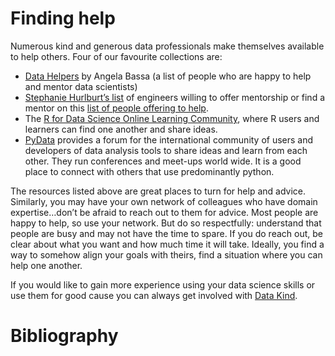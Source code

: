 # Finding help {#help}

Numerous kind and generous data professionals make themselves available to help others. Four of our favourite collections are:

- [Data Helpers](https://www.datahelpers.org/){target="_blank"} by Angela Bassa (a list of people who are happy to help and mentor data scientists)
- [Stephanie Hurlburt’s list](http://stephaniehurlburt.com/blog/2016/11/14/list-of-engineers-willing-to-mentor-you){target="_blank"} of engineers willing to offer mentorship or find a mentor on this [list of people offering to help](https://twitter-replies.hoelz.ro/sehurlburt/889004724669661184/){target="_blank"}.
- The [R for Data Science Online Learning Community](https://www.rfordatasci.com/){target="_blank"}, where R users and learners can find one another and share ideas. 
- [PyData](https://pydata.org/){target="_blank"} provides a forum for the international community of users and developers of data analysis tools to share ideas and learn from each other. They run conferences and meet-ups world wide. It is a good place to connect with others that use predominantly python.

The resources listed above are great places to turn for help and advice. Similarly, you may have your own network of colleagues who have domain expertise...don’t be afraid to reach out to them for advice. Most people are happy to help, so use your network. But do so respectfully: understand that people are busy and may not have the time to spare. If you do reach out, be clear about what you want and how much time it will take. Ideally, you find a way to somehow align your goals with theirs, find a situation where you can help one another. 

If you would like to gain more experience using your data science skills or use them for good cause you can always get involved with [Data Kind](https://www.datakind.org/){target="_blank"}.

# Bibliography

<div id="refs"></div>